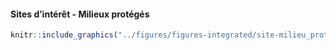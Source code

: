 #### Sites d’intérêt - Milieux protégés {-}


<!-- -------------------------------------------------- -->

```r
knitr::include_graphics("../figures/figures-integrated/site-milieu_protege.png")
```

<br>
